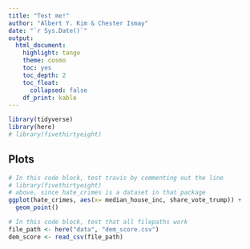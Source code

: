 ```yaml
---
title: "Test me!"
author: "Albert Y. Kim & Chester Ismay"
date: "`r Sys.Date()`"
output:
  html_document:
    highlight: tango
    theme: cosmo
    toc: yes
    toc_depth: 2
    toc_float:
      collapsed: false
    df_print: kable
---
```


```r
library(tidyverse)
library(here)
# library(fivethirtyeight)
```

## Plots

```r
# In this code block, test travis by commenting out the line
# library(fivethirtyeight)
# above, since hate_crimes is a dataset in that package
ggplot(hate_crimes, aes(x= median_house_inc, share_vote_trump)) +
  geom_point()
```

```r
# In this code block, test that all filepaths work
file_path <- here("data", "dem_score.csv")
dem_score <- read_csv(file_path)
```



